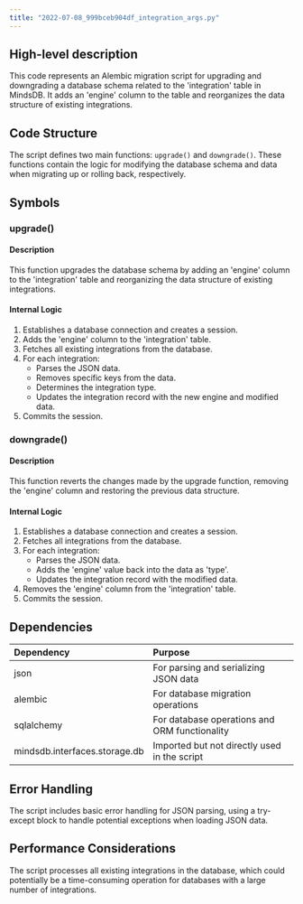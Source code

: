 ```yaml
---
title: "2022-07-08_999bceb904df_integration_args.py"
---
```


## High-level description
This code represents an Alembic migration script for upgrading and downgrading a database schema related to the 'integration' table in MindsDB. It adds an 'engine' column to the table and reorganizes the data structure of existing integrations.

## Code Structure
The script defines two main functions: `upgrade()` and `downgrade()`. These functions contain the logic for modifying the database schema and data when migrating up or rolling back, respectively.

## Symbols

### upgrade()
#### Description
This function upgrades the database schema by adding an 'engine' column to the 'integration' table and reorganizing the data structure of existing integrations.

#### Internal Logic
1. Establishes a database connection and creates a session.
2. Adds the 'engine' column to the 'integration' table.
3. Fetches all existing integrations from the database.
4. For each integration:
   - Parses the JSON data.
   - Removes specific keys from the data.
   - Determines the integration type.
   - Updates the integration record with the new engine and modified data.
5. Commits the session.

### downgrade()
#### Description
This function reverts the changes made by the upgrade function, removing the 'engine' column and restoring the previous data structure.

#### Internal Logic
1. Establishes a database connection and creates a session.
2. Fetches all integrations from the database.
3. For each integration:
   - Parses the JSON data.
   - Adds the 'engine' value back into the data as 'type'.
   - Updates the integration record with the modified data.
4. Removes the 'engine' column from the 'integration' table.
5. Commits the session.

## Dependencies
| Dependency | Purpose |
|:-----------|:--------|
| json | For parsing and serializing JSON data |
| alembic | For database migration operations |
| sqlalchemy | For database operations and ORM functionality |
| mindsdb.interfaces.storage.db | Imported but not directly used in the script |

## Error Handling
The script includes basic error handling for JSON parsing, using a try-except block to handle potential exceptions when loading JSON data.

## Performance Considerations
The script processes all existing integrations in the database, which could potentially be a time-consuming operation for databases with a large number of integrations.
